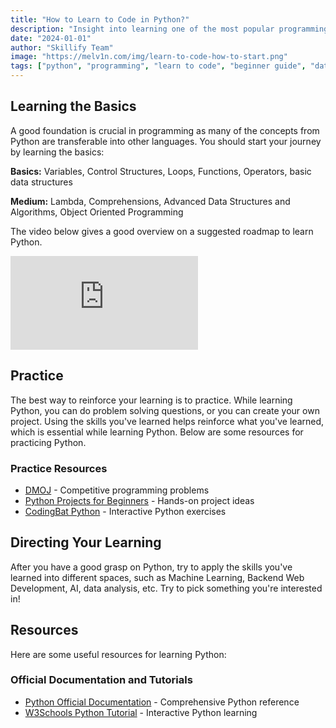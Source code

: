 ```yaml
---
title: "How to Learn to Code in Python?"
description: "Insight into learning one of the most popular programming languages"
date: "2024-01-01"
author: "Skillify Team"
image: "https://melv1n.com/img/learn-to-code-how-to-start.png"
tags: ["python", "programming", "learn to code", "beginner guide", "data science"]
---
```


## Learning the Basics

A good foundation is crucial in programming as many of the concepts from Python are transferable into other languages. You should start your journey by learning the basics:

**Basics:** Variables, Control Structures, Loops, Functions, Operators, basic data structures

**Medium:** Lambda, Comprehensions, Advanced Data Structures and Algorithms, Object Oriented Programming

The video below gives a good overview on a suggested roadmap to learn Python.

<iframe
  className="w-full max-h-sm md:w-3/4 md:h-96"
  src="https://www.youtube.com/embed/p15xzjzR9j0"
  title="Python Learning Roadmap"
  frameBorder="0"
  allow="accelerometer; autoplay; clipboard-write; encrypted-media; gyroscope; picture-in-picture"
  allowFullScreen
></iframe>

## Practice

The best way to reinforce your learning is to practice. While learning Python, you can do problem solving questions, or you can create your own project. Using the skills you've learned helps reinforce what you've learned, which is essential while learning Python. Below are some resources for practicing Python.

### Practice Resources

- [DMOJ](https://dmoj.ca/) - Competitive programming problems
- [Python Projects for Beginners](https://www.dataquest.io/blog/python-projects-for-beginners/) - Hands-on project ideas
- [CodingBat Python](https://codingbat.com/python) - Interactive Python exercises

## Directing Your Learning

After you have a good grasp on Python, try to apply the skills you've learned into different spaces, such as Machine Learning, Backend Web Development, AI, data analysis, etc. Try to pick something you're interested in!

## Resources

Here are some useful resources for learning Python:

### Official Documentation and Tutorials

- [Python Official Documentation](https://docs.python.org/3/) - Comprehensive Python reference
- [W3Schools Python Tutorial](https://www.w3schools.com/python/) - Interactive Python learning


